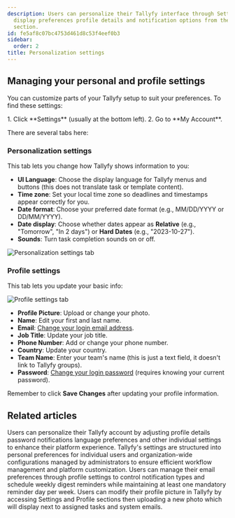 ```yaml
---
description: Users can personalize their Tallyfy interface through Settings by adjusting
  display preferences profile details and notification options from the My Account
  section.
id: fe5af8c07bc4753d461d8c53f4eef0b3
sidebar:
  order: 2
title: Personalization settings
---
```



## Managing your personal and profile settings

You can customize parts of your Tallyfy setup to suit your preferences. To find these settings:

<Steps>
1. Click **Settings** (usually at the bottom left).
2. Go to **My Account**.
</Steps>

There are several tabs here:

### Personalization settings

This tab lets you change how Tallyfy shows information to you:

*   **UI Language**: Choose the display language for Tallyfy menus and buttons (this does not translate task or template content).
*   **Time zone**: Set your local time zone so deadlines and timestamps appear correctly for you.
*   **Date format**: Choose your preferred date format (e.g., MM/DD/YYYY or DD/MM/YYYY).
*   **Date display**: Choose whether dates appear as **Relative** (e.g., "Tomorrow", "In 2 days") or **Hard Dates** (e.g., "2023-10-27").
*   **Sounds**: Turn task completion sounds on or off.

![Personalization settings tab](https://screenshots.tallyfy.com/tallyfy%2Fpro%2Fdesktop-light-personal-settings-personalization.png)

### Profile settings

This tab lets you update your basic info:

![Profile settings tab](https://screenshots.tallyfy.com/tallyfy%2Fpro%2Fdesktop-light-personal-settings-profile.png)

*   **Profile Picture**: Upload or change your photo.
*   **Name**: Edit your first and last name.
*   **Email**: [Change your login email address](/products/pro/settings/personal-settings/how-can-i-change-my-email-address-in-tallyfy/).
*   **Job Title**: Update your job title.
*   **Phone Number**: Add or change your phone number.
*   **Country**: Update your country.
*   **Team Name**: Enter your team's name (this is just a text field, it doesn't link to Tallyfy groups).
*   **Password**: [Change your login password](/products/pro/settings/personal-settings/how-can-i-change-or-reset-my-tallyfy-password/) (requires knowing your current password).

Remember to click **Save Changes** after updating your profile information.


## Related articles
<CardGrid>
<LinkTitleCard header="<b>Settings > Personal settings</b>" href="/products/pro/settings/personal-settings/" > Users can personalize their Tallyfy account by adjusting profile details password notifications language preferences and other individual settings to enhance their platform experience. </LinkTitleCard>
<LinkTitleCard header="<b>Pro > Settings</b>" href="/products/pro/settings/" > Tallyfy's settings are structured into personal preferences for individual users and organization-wide configurations managed by administrators to ensure efficient workflow management and platform customization. </LinkTitleCard>
<LinkTitleCard header="<b>Personal Settings > Manage email notifications</b>" href="/products/pro/settings/personal-settings/how-can-i-manage-email-notifications-in-tallyfy/" > Users can manage their email preferences through profile settings to control notification types and schedule weekly digest reminders while maintaining at least one mandatory reminder day per week. </LinkTitleCard>
<LinkTitleCard header="<b>Personal Settings > Update your profile picture</b>" href="/products/pro/settings/personal-settings/how-can-i-set-up-my-profile-photo-on-tallyfy/" > Users can modify their profile picture in Tallyfy by accessing Settings and Profile sections then uploading a new photo which will display next to assigned tasks and system emails. </LinkTitleCard>
</CardGrid>